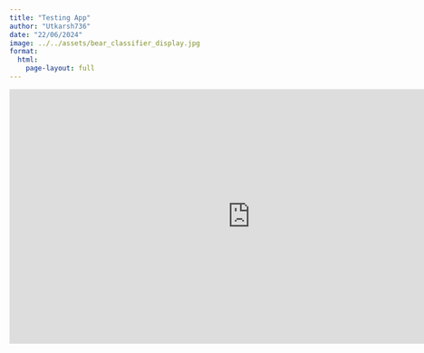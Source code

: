 ```yaml
---
title: "Testing App"
author: "Utkarsh736"
date: "22/06/2024"
image: ../../assets/bear_classifier_display.jpg
format:
  html:
    page-layout: full
---
```


:::{.column-screen}
<iframe
	src="https://utkarsh736-docker-gradio-demo.hf.space"
	frameborder="0"
	width="850"
	height="450"
></iframe>
<gradio-app space="Utkarsh736/Docker-gradio-demo"></gradio-app>
:::